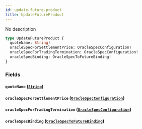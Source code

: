 ```yaml
---
id: update-future-product
title: UpdateFutureProduct
---
```



No description

```graphql
type UpdateFutureProduct {
  quoteName: String!
  oracleSpecForSettlementPrice: OracleSpecConfiguration!
  oracleSpecForTradingTermination: OracleSpecConfiguration!
  oracleSpecBinding: OracleSpecToFutureBinding!
}
```


### Fields

#### `quoteName` ([`String`](/docs/graphql/scalars/string))




#### `oracleSpecForSettlementPrice` ([`OracleSpecConfiguration`](/docs/graphql/objects/oracle-spec-configuration))




#### `oracleSpecForTradingTermination` ([`OracleSpecConfiguration`](/docs/graphql/objects/oracle-spec-configuration))




#### `oracleSpecBinding` ([`OracleSpecToFutureBinding`](/docs/graphql/objects/oracle-spec-to-future-binding))






